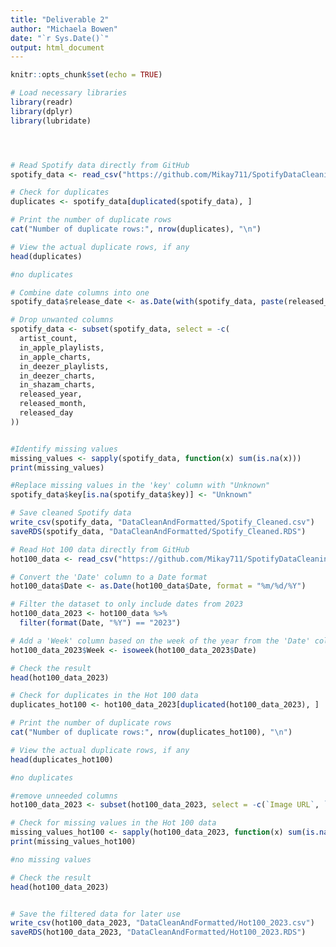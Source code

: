 ```yaml
---
title: "Deliverable 2"
author: "Michaela Bowen"
date: "`r Sys.Date()`"
output: html_document
---
```


```r
knitr::opts_chunk$set(echo = TRUE)
```



```r
# Load necessary libraries
library(readr)
library(dplyr)
library(lubridate)




# Read Spotify data directly from GitHub
spotify_data <- read_csv("https://github.com/Mikay711/SpotifyDataCleaning/raw/main/Spotify%20Most%20Streamed%20Songs.csv")
```
```r

# Check for duplicates
duplicates <- spotify_data[duplicated(spotify_data), ]

# Print the number of duplicate rows
cat("Number of duplicate rows:", nrow(duplicates), "\n")

# View the actual duplicate rows, if any
head(duplicates)

#no duplicates

```

```r

# Combine date columns into one
spotify_data$release_date <- as.Date(with(spotify_data, paste(released_year, released_month, released_day, sep = "-")), "%Y-%m-%d")

```
```r

# Drop unwanted columns
spotify_data <- subset(spotify_data, select = -c(
  artist_count, 
  in_apple_playlists, 
  in_apple_charts, 
  in_deezer_playlists, 
  in_deezer_charts, 
  in_shazam_charts,
  released_year,
  released_month,
  released_day
))


#Identify missing values
missing_values <- sapply(spotify_data, function(x) sum(is.na(x)))
print(missing_values)

#Replace missing values in the 'key' column with "Unknown"
spotify_data$key[is.na(spotify_data$key)] <- "Unknown"

```

```r


# Save cleaned Spotify data
write_csv(spotify_data, "DataCleanAndFormatted/Spotify_Cleaned.csv")
saveRDS(spotify_data, "DataCleanAndFormatted/Spotify_Cleaned.RDS")
```

```r




# Read Hot 100 data directly from GitHub
hot100_data <- read_csv("https://github.com/Mikay711/SpotifyDataCleaning/raw/main/hot100.csv")
```

```r

# Convert the 'Date' column to a Date format
hot100_data$Date <- as.Date(hot100_data$Date, format = "%m/%d/%Y")

# Filter the dataset to only include dates from 2023
hot100_data_2023 <- hot100_data %>% 
  filter(format(Date, "%Y") == "2023")

# Add a 'Week' column based on the week of the year from the 'Date' column
hot100_data_2023$Week <- isoweek(hot100_data_2023$Date)

# Check the result
head(hot100_data_2023)
```

```r

# Check for duplicates in the Hot 100 data
duplicates_hot100 <- hot100_data_2023[duplicated(hot100_data_2023), ]

# Print the number of duplicate rows
cat("Number of duplicate rows:", nrow(duplicates_hot100), "\n")

# View the actual duplicate rows, if any
head(duplicates_hot100)

#no duplicates

#remove unneeded columns
hot100_data_2023 <- subset(hot100_data_2023, select = -c(`Image URL`, `Last Week`))

# Check for missing values in the Hot 100 data
missing_values_hot100 <- sapply(hot100_data_2023, function(x) sum(is.na(x)))
print(missing_values_hot100)

#no missing values

# Check the result
head(hot100_data_2023)



```


```r

# Save the filtered data for later use
write_csv(hot100_data_2023, "DataCleanAndFormatted/Hot100_2023.csv")
saveRDS(hot100_data_2023, "DataCleanAndFormatted/Hot100_2023.RDS")
```



